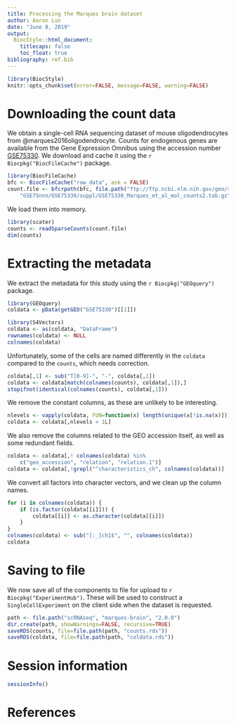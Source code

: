 ```yaml
---
title: Processing the Marques brain dataset
author: Aaron Lun
date: "June 8, 2019"
output:
  BiocStyle::html_document:
    titlecaps: false
    toc_float: true
bibliography: ref.bib
---
```


```r
library(BiocStyle)
knitr::opts_chunk$set(error=FALSE, message=FALSE, warning=FALSE)
```

# Downloading the count data

We obtain a single-cell RNA sequencing dataset of mouse oligodendrocytes from @marques2016oligodendrocyte.
Counts for endogenous genes are available from the Gene Expression Omnibus
using the accession number [GSE75330](https://www.ncbi.nlm.nih.gov/geo/query/acc.cgi?acc=GSE75330).
We download and cache it using the `r Biocpkg("BiocFileCache")` package.

```r
library(BiocFileCache)
bfc <- BiocFileCache("raw_data", ask = FALSE)
count.file <- bfcrpath(bfc, file.path("ftp://ftp.ncbi.nlm.nih.gov/geo/series",
    "GSE75nnn/GSE75330/suppl/GSE75330_Marques_et_al_mol_counts2.tab.gz"))
```

We load them into memory.

```r
library(scater)
counts <- readSparseCounts(count.file)
dim(counts)
```

# Extracting the metadata

We extract the metadata for this study using the `r Biocpkg("GEOquery")` package.

```r
library(GEOquery)
coldata <- pData(getGEO("GSE75330")[[1]])

library(S4Vectors)
coldata <- as(coldata, "DataFrame")
rownames(coldata) <- NULL
colnames(coldata)
```

Unfortunately, some of the cells are named differently in the `coldata` compared to the `counts`, which needs correction.

```r
coldata[,1] <- sub("T[0-9]-", "-", coldata[,1])
coldata <- coldata[match(colnames(counts), coldata[,1]),]
stopifnot(identical(colnames(counts), coldata[,1]))
```

We remove the constant columns, as these are unlikely to be interesting.

```r
nlevels <- vapply(coldata, FUN=function(x) length(unique(x[!is.na(x)])), 1L)
coldata <- coldata[,nlevels > 1L]
```

We also remove the columns related to the GEO accession itself, as well as some redundant fields.

```r
coldata <- coldata[,! colnames(coldata) %in%
    c("geo_accession", "relation", "relation.1")]
coldata <- coldata[,!grepl("^characteristics_ch", colnames(coldata))]
```

We convert all factors into character vectors, and we clean up the column names.

```r
for (i in colnames(coldata)) {
    if (is.factor(coldata[[i]])) {
        coldata[[i]] <- as.character(coldata[[i]])
    }
}
colnames(coldata) <- sub("[:_]ch1$", "", colnames(coldata))
coldata
```

# Saving to file 

We now save all of the components to file for upload to `r Biocpkg("ExperimentHub")`.
These will be used to construct a `SingleCellExperiment` on the client side when the dataset is requested.

```r
path <- file.path("scRNAseq", "marques-brain", "2.0.0")
dir.create(path, showWarnings=FALSE, recursive=TRUE)
saveRDS(counts, file=file.path(path, "counts.rds"))
saveRDS(coldata, file=file.path(path, "coldata.rds"))
```

# Session information

```r
sessionInfo()
```

# References
